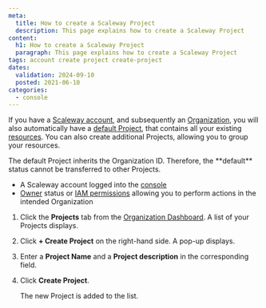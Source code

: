 ```yaml
---
meta:
  title: How to create a Scaleway Project
  description: This page explains how to create a Scaleway Project
content:
  h1: How to create a Scaleway Project
  paragraph: This page explains how to create a Scaleway Project
tags: account create project create-project
dates:
  validation: 2024-09-10
  posted: 2021-06-10
categories:
  - console
---
```


If you have a [Scaleway account](/account/how-to/create-an-account/), and subsequently an [Organization](/iam/concepts/#organization), you will also automatically have a [default Project](/organizations-and-projects/concepts/#default-project), that contains all your existing [resources](/iam/concepts/#resource). You can also create additional Projects, allowing you to group your resources.

<Message type="note">
  The default Project inherits the Organization ID. Therefore, the **default** status cannot be transferred to other Projects.
</Message>

<Macro id="requirements" />

- A Scaleway account logged into the [console](https://console.scaleway.com)
- [Owner](/iam/concepts/#owner) status or [IAM permissions](/iam/concepts/#permission) allowing you to perform actions in the intended Organization

1. Click the **Projects** tab from the [Organization Dashboard](https://console.scaleway.com/organization). A list of your Projects displays.
2. Click **+ Create Project** on the right-hand side. A pop-up displays.
3. Enter a **Project Name** and a **Project description** in the corresponding field.
4. Click **Create Project**.

    The new Project is added to the list.


